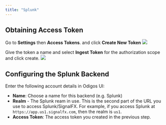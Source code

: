 ```yaml
---
title: "Splunk"
---
```


## Obtaining Access Token

Go to **Settings** then **Access Tokens**. and click **Create New Token**
![](/backends/images/splunk1.png)

Give the token a name and select **Ingest Token** for the authorization scope and click create.
![](/backends/images/splunk2.png)

## Configuring the Splunk Backend

Enter the following account details in Odigos UI:

- **Name**: Choose a name for this backend (e.g. Splunk)
- **Realm** - The Splunk ream in use. This is the second part of the URL you use to access Splunk/SignalFX.
  For example, if you access Splunk at `https://app.us1.signalfx.com`, then the realm is `us1`.
- **Access Token**: The access token you created in the previous step.
